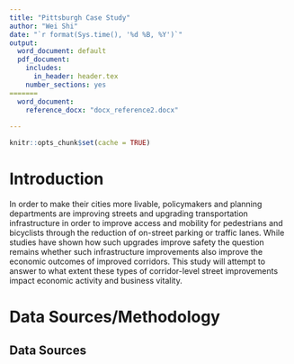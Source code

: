 ```yaml
---
title: "Pittsburgh Case Study"
author: "Wei Shi"
date: "`r format(Sys.time(), '%d %B, %Y')`"
output:
  word_document: default
  pdf_document:
    includes:
      in_header: header.tex
    number_sections: yes
=======
  word_document: 
    reference_docx: "docx_reference2.docx"
    
---
```


```r

knitr::opts_chunk$set(cache = TRUE)


```

# Introduction

In order to make their cities more livable, policymakers and planning departments are improving streets and upgrading transportation infrastructure  in order to improve access and mobility for pedestrians and bicyclists through the reduction of on-street parking or traffic lanes. While studies have shown how such upgrades improve safety the question remains whether such infrastructure improvements also improve the economic outcomes of improved corridors. This study will attempt to answer to what extent these types of corridor-level street improvements impact economic activity and business vitality.

# Data Sources/Methodology

## Data Sources
